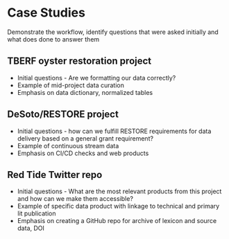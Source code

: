 # Case Studies {#cases}

Demonstrate the workflow, identify questions that were asked initially and what does done to answer them

## TBERF oyster restoration project

* Initial questions - Are we formatting our data correctly? 
* Example of mid-project data curation
* Emphasis on data dictionary, normalized tables

## DeSoto/RESTORE project {#desoto}

* Initial questions - how can we fulfill RESTORE requirements for data delivery based on a general grant requirement?
* Example of continuous stream data
* Emphasis on CI/CD checks and web products

## Red Tide Twitter repo

* Initial questions - What are the most relevant products from this project and how can we make them accessible?
* Example of specific data product with linkage to technical and primary lit publication
* Emphasis on creating a GitHub repo for archive of lexicon and source data, DOI
